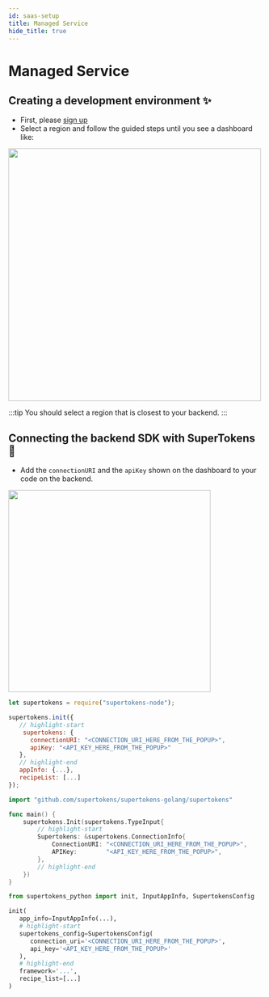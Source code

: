 ```yaml
---
id: saas-setup
title: Managed Service
hide_title: true
---
```


<!-- COPY DOCS -->
<!-- ./community/supertokens-core/saas-setup.mdx -->


# Managed Service

## Creating a development environment ✨
- First, please [sign up](https://supertokens.com/auth)
- Select a region and follow the guided steps until you see a dashboard like:
<img width="500px" src="/img/emailpassword/saas-dev.png" />

:::tip
You should select a region that is closest to your backend.
:::

## Connecting the backend SDK with SuperTokens 🔌
- Add the `connectionURI` and the `apiKey` shown on the dashboard to your code on the backend.

<img width="400px" src="/img/saas-dev-connect.png" />

<BackendSDKTabs>
<TabItem value="nodejs">

```jsx
let supertokens = require("supertokens-node");

supertokens.init({
   // highlight-start
    supertokens: {
      connectionURI: "<CONNECTION_URI_HERE_FROM_THE_POPUP>",
      apiKey: "<API_KEY_HERE_FROM_THE_POPUP>"
   },
   // highlight-end
   appInfo: {...},
   recipeList: [...]
});
```

</TabItem>
<TabItem value="go">

```go
import "github.com/supertokens/supertokens-golang/supertokens"

func main() {
	supertokens.Init(supertokens.TypeInput{
        // highlight-start
		Supertokens: &supertokens.ConnectionInfo{
			ConnectionURI: "<CONNECTION_URI_HERE_FROM_THE_POPUP>",
			APIKey:        "<API_KEY_HERE_FROM_THE_POPUP>",
		},
        // highlight-end
	})
}

```

</TabItem>
<TabItem value="python">

```python
from supertokens_python import init, InputAppInfo, SupertokensConfig

init(
   app_info=InputAppInfo(...),
   # highlight-start
   supertokens_config=SupertokensConfig(
      connection_uri='<CONNECTION_URI_HERE_FROM_THE_POPUP>',
      api_key='<API_KEY_HERE_FROM_THE_POPUP>'
   ),
   # highlight-end
   framework='...',
   recipe_list=[...]
)
```

</TabItem>
</BackendSDKTabs>
